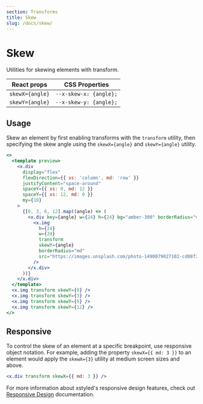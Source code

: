 ```yaml
---
section: Transforms
title: Skew
slug: /docs/skew/
---
```


# Skew

Utilities for skewing elements with transform.

<carbon-ad />

| React props     | CSS Properties         |
| --------------- | ---------------------- |
| `skewX={angle}` | `--x-skew-x: {angle};` |
| `skewY={angle}` | `--x-skew-y: {angle};` |

## Usage

Skew an element by first enabling transforms with the `transform` utility, then specifying the skew angle using the `skewX={angle}` and `skewY={angle}` utility.

```jsx preview color=amber
<>
  <template preview>
    <x.div
      display="flex"
      flexDirection={{ xs: 'column', md: 'row' }}
      justifyContent="space-around"
      spaceY={{ xs: 0, md: 12 }}
      spaceY={{ xs: 12, md: 0 }}
      my={10}
    >
      {[0, 3, 6, 12].map((angle) => (
        <x.div key={angle} w={24} h={24} bg="amber-300" borderRadius="md">
          <x.img
            h={24}
            w={24}
            transform
            skewY={angle}
            borderRadius="md"
            src="https://images.unsplash.com/photo-1490079027102-cd08f2308c73?ixlib=rb-1.2.1&ixid=MXwxMjA3fDB8MHxwaG90by1wYWdlfHx8fGVufDB8fHw%3D&auto=format&fit=crop&w=285&h=285&q=80"
          />
        </x.div>
      ))}
    </x.div>
  </template>
  <x.img transform skewY={0} />
  <x.img transform skewY={3} />
  <x.img transform skewY={6} />
  <x.img transform skewY={12} />
</>
```

## Responsive

To control the skew of an element at a specific breakpoint, use responsive object notation. For example, adding the property `skewX={{ md: 3 }}` to an element would apply the `skewX={3}` utility at medium screen sizes and above.

```jsx
<x.div transform skewX={{ md: 3 }} />
```

For more information about xstyled's responsive design features, check out [Responsive Design](/docs/responsive-design/) documentation.
